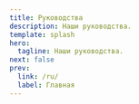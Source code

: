 ---
title: Руководства
description: Наши руководства.
template: splash
hero:
  tagline: Наши руководства.
next: false
prev:
  link: /ru/
  label: Главная
---


<CardGrid>
  <LinkCard title="AMD Hackintosh Guide" description="Правильное руководство по Hackintosh." href="/ru/guides/hackintosh/" />
</CardGrid>
